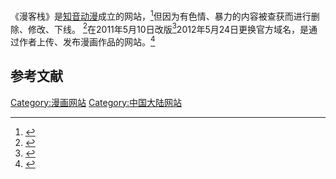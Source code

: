 《漫客栈》是[[知音动漫|知音动漫]]成立的网站，<ref>{{Cite news|url=http://comic.hangzhou.com.cn/content/2015-02/04/content_5639572.htm?bsh_bid=571855659|title=文化部关停腾讯等10家动漫网站|language=zh-cn|publisher=杭州网|author=|date=2015年2月4日|accessdate=2016-03-19|archive-date=2017-03-05|archive-url=https://web.archive.org/web/20170305002713/http://comic.hangzhou.com.cn/content/2015-02/04/content_5639572.htm?bsh_bid=571855659|dead-url=no}}</ref>但因为有色情、暴力的内容被查获而进行删除、修改、下线。 <ref>{{Cite news|url=http://sc.stock.cnfol.com/gppdgdzx/20141202/19599855.shtml|title=腾讯、中国电信下属动漫网站因涉黄涉暴被查|language=zh-cn|publisher=中金在线|author=佚名|date=2014-12-02|accessdate=2016-03-19|archive-url=https://web.archive.org/web/20160416133909/http://sc.stock.cnfol.com/gppdgdzx/20141202/19599855.shtml|archive-date=2016-04-16|dead-url=yes}}</ref>在2011年5月10日改版<ref>{{Cite news|url=http://comic.qq.com/a/20110607/000066.htm|title=漫客栈5·10大改版 媒体大庆祝！|language=zh-cn|publisher=腾讯|author=|date=2011年6月7日|accessdate=2016-03-19|archive-date=2017-11-22|archive-url=https://web.archive.org/web/20171122041654/http://comic.qq.com/a/20110607/000066.htm|dead-url=no}}</ref>2012年5月24日更换官方域名，是通过作者上传、发布漫画作品的网站。<ref>{{Cite news|url=http://news.domain.cn/html/yumingzixun/2012/0524/19189.html|title=漫客栈更换新域名 拼音域名保护力度不够|language=zh-cn|publisher=域名资讯中心|author=BLEM|date=2012-05-24|accessdate=2016-03-19|archive-date=2017-03-05|archive-url=https://web.archive.org/web/20170305020838/http://news.domain.cn/html/yumingzixun/2012/0524/19189.html|dead-url=no}}</ref>

==参考文献==
{{Reflist}}
{{中国漫画平台}}[[Category:漫画网站|Category:漫画网站]]
[[Category:中国大陆网站|Category:中国大陆网站]]
{{stub}}